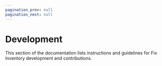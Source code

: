```yaml
---
pagination_prev: null
pagination_next: null
---
```


# Development

This section of the documentation lists instructions and guidelines for Fix Inventory development and contributions.

<DocCardList />
